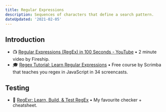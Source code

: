 ```yaml
---
title: Regular Expressions
description: Sequences of characters that define a search pattern.
dateUpdated: '2021-02-05'
---
```


## Introduction

- 📺 [Regular Expressions (RegEx) in 100 Seconds - YouTube](https://m.youtube.com/watch?v=sXQxhojSdZM&feature=youtu.be) • 2 minute video by Fireship.
- 🎓 [Regex Tutorial: Learn Regular Expressions](https://scrimba.com/learn/regularexpressions) • Free course by Scrimba that teaches you regex in JavaScript in 34 screencasts.

## Testing

- 🧰 [RegExr: Learn, Build, & Test RegEx](https://regexr.com/) • My favourite checker + cheatsheet.
